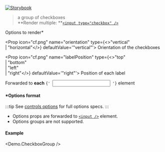 
[![Storybook](https://img.shields.io/badge/Storybook-%23E06A8C?style=flat-square&logo=storybook&labelColor=%23ececec)](https://main--6181962da34217003a0d0018.chromatic.com?path=/story/controls-group-checkbox--default-control)

> a group of checkboxes<br />
> **Render multiple: **[`<input type="checkbox" />`](https://developer.mozilla.org/en-US/docs/Web/HTML/Element/input/checkbox)

<Props>
  <CommonProps />

  <Prop icon="cf.png" name="options" type="object">
    Options to render*
  </Prop>

  <Prop icon="cf.png" name="orientation" type={<>"vertical"<br />| "horizontal"</>} defaultValue='"vertical"'>
    Orientation of the checkboxes
  </Prop>

  <Prop icon="cf.png" name="labelPosition" type={<>"top"<br />| "bottom"<br />| "left"<br />| "right"</>} defaultValue='"right"'>
    Position of each label
  </Prop>

  <Prop icon="html5.png" name="{...props}" type="object">
    Forwarded to <strong>each</strong> <code>{' <input /> '}</code> element
  </Prop>
</Props>

#### *Options format

:::tip
See [controls options](./controls-options) for full options specs.
:::

- Options props are forwarded to [`<input />`](https://developer.mozilla.org/en-US/docs/Web/HTML/Element/input/checkbox) element.
- Options groups are not supported.

#### Example
<Demo.CheckboxGroup />